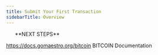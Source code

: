 ```yaml
---
title: Submit Your First Transaction
sidebarTitle: Overview
---
```


<CardGroup cols={3}>
<Card title="Submit Bitcoin Tx" href="/submit-bitcoin-transaction" img="/images/AqtvK-hV9k5Q12E-Sfpa1-iWJZc3_Pblc-E0OcYxbMD-20240926-020619.webp">
&nbsp;
</Card>

<Card title="Coming Soon" href="/submit-cardano-transaction" img="/images/AqtvK-hV9k5Q12E-Sfpa1-sMR8vL9Zr1fED2TJ6RJHW-20240926-020547.webp">
&nbsp;
</Card>

<Card title="Coming Soon" href="/submit-doge-transaction" img="/images/AqtvK-hV9k5Q12E-Sfpa1-NyWbyjHFGWq315Kb6E43j-20240926-020639.webp">
&nbsp;
</Card>
</CardGroup>

<Tip>
**NEXT STEPS**

https://docs.gomaestro.org/bitcoin BITCOIN Documentation
</Tip>